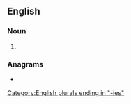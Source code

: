 ==English==

===Noun===
{{head|en|noun plural form}}

# {{plural of|dairy|lang=en}}

===Anagrams===
* {{anagrams|en|a=adeiirs|airside|diaries|diarise}}

[[Category:English plurals ending in "-ies"]]